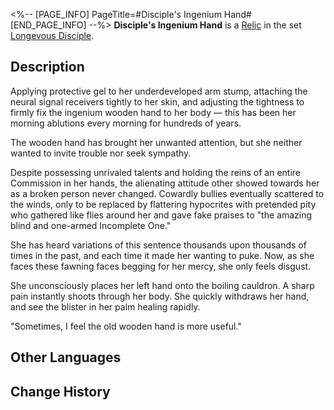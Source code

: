 <%-- [PAGE_INFO]
PageTitle=#Disciple's Ingenium Hand#
[END_PAGE_INFO] --%>
{{Relic Infobox
|id        = 61132
|image     = Item Disciple's Ingenium Hand.png{{subst:void|<!--$UPLOAD:<<SpriteOutput/RelicFigures/IconRelic_113_2.png>-<Item Disciple's Ingenium Hand.png>-<Relic Icons>>-->}}
|set       = Longevous Disciple
|piece     = Hand
|mentions  = 
}}
{{Description|An ingenium prosthetic limb made specifically for long-life species. Requires no invasive procedure to use.}}
'''Disciple's Ingenium Hand''' is a [[Relic]] in the set [[Longevous Disciple]].

==Description==
Applying protective gel to her underdeveloped arm stump, attaching the neural signal receivers tightly to her skin, and adjusting the tightness to firmly fix the ingenium wooden hand to her body &mdash; this has been her morning ablutions every morning for hundreds of years.

The wooden hand has brought her unwanted attention, but she neither wanted to invite trouble nor seek sympathy.

Despite possessing unrivaled talents and holding the reins of an entire Commission in her hands, the alienating attitude other showed towards her as a broken person never changed. Cowardly bullies eventually scattered to the winds, only to be replaced by flattering hypocrites with pretended pity who gathered like flies around her and gave fake praises to "the amazing blind and one-armed Incomplete One."

She has heard variations of this sentence thousands upon thousands of times in the past, and each time it made her wanting to puke. Now, as she faces these fawning faces begging for her mercy, she only feels disgust.

She unconsciously places her left hand onto the boiling cauldron. A sharp pain instantly shoots through her body. She quickly withdraws her hand, and see the blister in her palm healing rapidly.

"Sometimes, I feel the old wooden hand is more useful."

==Other Languages==
{{Other Languages
|en   = Disciple's Ingenium Hand
|zhs  = 莳者的机巧木手
|zht  = 蒔者的機巧木手
|ja   = {{Rubi|蒔者|じしゃ}}の{{Rubi|機巧義手|きこうぎしゅ}}
|ko   = 제자의 기교 의수
|es   = Brazo ortopédico de la discípula
|fr   = Ingéniosité manuelle de Disciple
|ru   = Технологичная рука ученика
|th   = Disciple's Ingenium Hand
|vi   = Tay Robot Của Môn Đồ
|de   = Mechanische Hand der Jüngerin
|id   = Disciple's Ingenium Hand
|pt   = Mão de Engenho da Discípula
}}

==Change History==
{{Change History|1.2}}